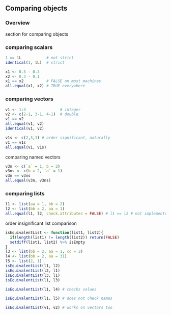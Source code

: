 
## Comparing objects

### Overview

section for comparing objects

### comparing scalars

```r
1 == 1L           # not strict
identical(1, 1L)  # strict

x1 <- 0.5 - 0.3
x2 <- 0.3 - 0.1
x1 == x2          # FALSE on most machines
all.equal(x1, x2) # TRUE everywhere
```

### comparing vectors

```r
v1 <- 1:3               # integer
v2 <- c(2-1, 3-1, 4-1)  # double
v1 == v2
all.equal(v1, v2)
identical(v1, v2)

v1s <- c(2,3,1) # order significant, naturally
v1 == v1s
all.equal(v1, v1s)

```

comparing named vectors

```r

v3n <- c(`a` = 1, b = 2)
v3ns <- c(b = 2, `a` = 1)
v3n == v3ns
all.equal(v3n, v3ns)

```

### comparing lists

```r

l1 <- list(aa = 1, bb = 2)
l2 <- list(bb = 2, aa = 1)
all.equal(l1, l2, check.attributes = FALSE) # l1 == l2 # not implemented

```

order insignificant list comparison

```r

isEquivalentList <- function(list1, list2){
  if(length(list1) != length(list2)) return(FALSE)
  setdiff(list1, list2) %>% isEmpty
}
l3 <- list(bb = 2, aa = 1, cc = 3)
l4 <- list(bb = 2, aa = 31)
l5 <- list(2, 1)
isEquivalentList(l1, l2)
isEquivalentList(l2, l1)
isEquivalentList(l3, l1)
isEquivalentList(l1, l3)

isEquivalentList(l1, l4) # checks values

isEquivalentList(l1, l5) # does not check names

isEquivalentList(v1, v2) # works on vectors too

```

